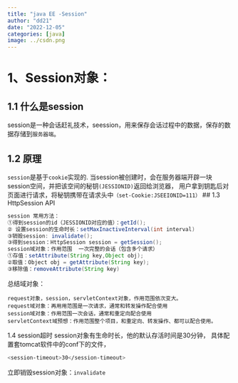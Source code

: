 ```yaml
---
title: "java EE -Session"
author: "dd21"
date: "2022-12-05" 
categories: [java]
image: ../csdn.png
---
```



# 1、Session对象：

## 1.1 什么是session

session是一种会话赶礼技术，seession，用来保存会话过程中的数据，保存的数据存储到`服务器端`。

## 1.2 原理

`session`是基于`cookie`实现的.
     当session被创建时，会在服务器端开辟一块session空间，并把该空间的秘钥`(JESSIONID)`返回给浏览器，
	用户拿到钥匙后对页面进行请求，将秘钥携带在请求头中`（set-Cookie:JSEEIONID=111）`
## 1.3 HttpSession API

```java
session 常用方法：
①得到session的id（JESSIONID对应的值）：getId();
② 设置session的生命时长：setMaxInactiveInterval(int interval)
③销毁session: invalidate();
③得到session：HttpSession session = getSession();
session域对象：作用范围  一次完整的会话（包含多个请求）
①存值：setAttribute(String key,Object obj);
②取值：Object obj = getAttribute(String key);
③移除值：removeAttribute(String key)
```

总结域对象：

```
request对象，session，servletContext对象，作用范围依次变大。
request域对象：再用用范围是一次请求，通常和转发操作配合使用
session域对象：作用范围一次会话，通常和重定向配合使用
servletContext域预想：作用范围整个项目，和重定向、转发操作、都可以配合使用。
```

 1.4 session超时
 session对象有生命时长，他的默认存活时间是30分钟，
 具体配置套tomcat软件中的conf下的文件，
 

```bash
<session-timeout>30</session-timeout>
```
立即销毁session对象：`invalidate`

